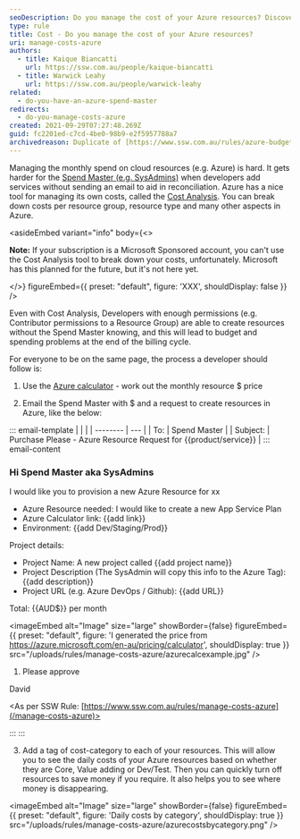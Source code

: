 ```yaml
---
seoDescription: Do you manage the cost of your Azure resources? Discover how to keep track of your cloud expenses with Microsoft's Cost Analysis tool and best practices for developers and spend masters.
type: rule
title: Cost - Do you manage the cost of your Azure resources?
uri: manage-costs-azure
authors:
  - title: Kaique Biancatti
    url: https://ssw.com.au/people/kaique-biancatti
  - title: Warwick Leahy
    url: https://ssw.com.au/people/warwick-leahy
related:
  - do-you-have-an-azure-spend-master
redirects:
  - do-you-manage-costs-azure
created: 2021-09-29T07:27:48.269Z
guid: fc2201ed-c7cd-4be0-98b9-e2f5957788a7
archivedreason: Duplicate of [https://www.ssw.com.au/rules/azure-budgets](/rules/azure-budgets)
---
```


Managing the monthly spend on cloud resources (e.g. Azure) is hard. It gets harder for the [Spend Master (e.g. SysAdmins)](/do-you-have-an-azure-spend-master) when developers add services without sending an email to aid in reconciliation.
Azure has a nice tool for managing its own costs, called the [Cost Analysis](https://docs.microsoft.com/en-us/azure/cost-management-billing/costs/quick-acm-cost-analysis). You can break down costs per resource group, resource type and many other aspects in Azure.

<asideEmbed
  variant="info"
  body={<>
    
**Note:** If your subscription is a Microsoft Sponsored account, you can't use the Cost Analysis tool to break down your costs, unfortunately. Microsoft
has this planned for the future, but it's not here yet.

  </>}
  figureEmbed={{
    preset: "default",
    figure: 'XXX',
    shouldDisplay: false
  }}
/>

Even with Cost Analysis, Developers with enough permissions (e.g. Contributor permissions to a Resource Group) are able to create resources without the Spend Master knowing, and this will lead to budget and spending problems at the end of the billing cycle.

For everyone to be on the same page, the process a developer should follow is:

1. Use the [Azure calculator](https://azure.microsoft.com/en-au/pricing/calculator) - work out the monthly resource $ price

2. Email the Spend Master with $ and a request to create resources in Azure, like the below:

::: email-template
| | |
| -------- | --- |
| To: | Spend Master |
| Subject: | Purchase Please - Azure Resource Request for {{product/service}} |
::: email-content

### Hi Spend Master aka SysAdmins

I would like you to provision a new Azure Resource for xx

* Azure Resource needed: I would like to create a new App Service Plan
* Azure Calculator link: {{add link}}
* Environment: {{add Dev/Staging/Prod}}

Project details:

* Project Name: A new project called {{add project name}}
* Project Description (The SysAdmin will copy this info to the Azure Tag): {{add description}}
* Project URL (e.g. Azure DevOps / Github): {{add URL}}

Total: {{AUD$}} per month


<imageEmbed
  alt="Image"
  size="large"
  showBorder={false}
  figureEmbed={{
    preset: "default",
    figure: 'I generated the price from https://azure.microsoft.com/en-au/pricing/calculator',
    shouldDisplay: true
  }}
  src="/uploads/rules/manage-costs-azure/azurecalcexample.jpg"
/>

1. Please approve

David

<As per SSW Rule: [https://www.ssw.com.au/rules/manage-costs-azure](/manage-costs-azure)>

:::
:::

3. Add a tag of cost-category to each of your resources. This will allow you to see the daily costs of your Azure resources based on whether they are Core, Value adding or Dev/Test. Then you can quickly turn off resources to save money if you require. It also helps you to see where money is disappearing.


<imageEmbed
  alt="Image"
  size="large"
  showBorder={false}
  figureEmbed={{
    preset: "default",
    figure: 'Daily costs by category',
    shouldDisplay: true
  }}
  src="/uploads/rules/manage-costs-azure/azurecostsbycategory.png"
/>
